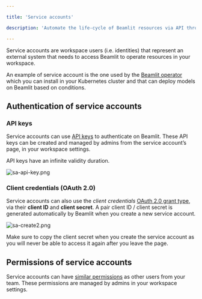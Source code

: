 ```yaml
---

title: 'Service accounts'

description: 'Automate the life-cycle of Beamlit resources via API through service accounts.'

---
```


Service accounts are workspace users (i.e. identities) that represent an external system that needs to access Beamlit to operate resources in your workspace.

An example of service account is the one used by the [Beamlit operator](https://www.notion.so/Install-Beamlit-operator-13847e47b1ea81dab2eefb5694f621ef?pvs=21) which you can install in your Kubernetes cluster and that can deploy models on Beamlit based on conditions.

## Authentication of service accounts

### API keys

Service accounts can use [API keys](Access-tokens) to authenticate on Beamlit. These API keys can be created and managed by admins from the service account’s page, in your workspace settings.

API keys have an infinite validity duration. 

![sa-api-key.png](Service-accounts/sa-api-key.png)

### Client credentials (OAuth 2.0)

Service accounts can also use the *client credentials* [OAuth 2.0 grant type](Access-tokens), via their **client ID** and **client secret**. A pair client ID / client secret is generated automatically by Beamlit when you create a new service account.

![sa-create2.png](Service-accounts/sa-create2.png)

<Warning>Make sure to copy the client secret when you create the service account as you will never be able to access it again after you leave the page.</Warning>

## Permissions of service accounts

Service accounts can have [similar permissions](Workspace-access-control) as other users from your team. These permissions are managed by admins in your workspace settings.